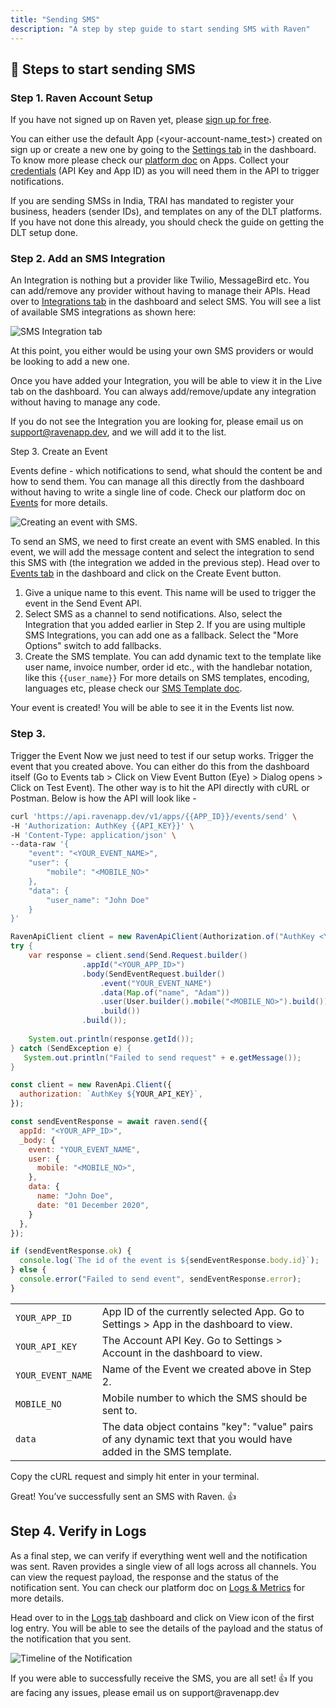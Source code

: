 ```yaml
---
title: "Sending SMS"
description: "A step by step guide to start sending SMS with Raven"
---
```


## 💬 Steps to start sending SMS

### Step 1. Raven Account Setup

If you have not signed up on Raven yet, please
[sign up for free](https://console.ravenapp.dev/get-started).

You can either use the default App (\<your-account-name_test\>) created on sign up
or create a new one by going to the
[Settings tab](https://console.ravenapp.dev/get-started) in the dashboard. To
know more please check our [platform doc](/platform/apps/apps) on Apps. Collect
your [credentials](/introduction#credentials) (API Key and App ID) as you will
need them in the API to trigger notifications.

<Note>
  If you are sending SMSs in India, TRAI has mandated to register your business,
  headers (sender IDs), and templates on any of the DLT platforms. If you have
  not done this already, you should check the guide on getting the DLT setup
  done.
</Note>

### Step 2. Add an SMS Integration

An Integration is nothing but a provider like Twilio, MessageBird etc. You can
add/remove any provider without having to manage their APIs. Head over to
[Integrations tab](https://console.ravenapp.dev/get-started) in the dashboard
and select SMS. You will see a list of available SMS integrations as shown here:

![SMS Integration tab](/images/sms-integration.png)

At this point, you either would be using your own SMS providers or would be
looking to add a new one.

Once you have added your Integration, you will be able to view it in the Live
tab on the dashboard. You can always add/remove/update any integration without
having to manage any code.

If you do not see the Integration you are looking for, please email us on
[support@ravenapp.dev](mailto:support@ravenapp.dev), and we will add it to the
list.

Step 3. Create an Event

Events define - which notifications to send, what should the content be and how
to send them. You can manage all this directly from the dashboard without having
to write a single line of code. Check our platform doc on
[Events](/platform/events/events) for more details.

![Creating an event with SMS.](/images/sms-event.gif)

To send an SMS, we need to first create an event with SMS enabled. In this
event, we will add the message content and select the integration to send this
SMS with (the integration we added in the previous step). Head over to
[Events tab](https://console.ravenapp.dev/get-started) in the dashboard and
click on the Create Event button.

1. Give a unique name to this event. This name will be used to trigger the event
   in the Send Event API.
2. Select SMS as a channel to send notifications. Also, select the Integration
   that you added earlier in Step 2. If you are using multiple SMS Integrations,
   you can add one as a fallback. Select the "More Options" switch to add
   fallbacks.
3. Create the SMS template. You can add dynamic text to the template like user
   name, invoice number, order id etc., with the handlebar notation, like this
   `{{user_name}}` For more details on SMS templates, encoding, languages etc,
   please check our [SMS Template doc](sms/sms-template).

Your event is created! You will be able to see it in the Events list now.

### Step 3.

Trigger the Event Now we just need to test if our setup works. Trigger the event
that you created above. You can either do this from the dashboard itself (Go to
Events tab > Click on View Event Button (Eye) > Dialog opens > Click on Test
Event). The other way is to hit the API directly with cURL or Postman. Below is
how the API will look like -


<CodeGroup>

```bash curl
curl 'https://api.ravenapp.dev/v1/apps/{{APP_ID}}/events/send' \
-H 'Authorization: AuthKey {{API_KEY}}' \
-H 'Content-Type: application/json' \
--data-raw '{
    "event": "<YOUR_EVENT_NAME>",
    "user": {
        "mobile": "<MOBILE_NO>"
    },
    "data": {
        "user_name": "John Doe"
    }
}'
```

```java java
RavenApiClient client = new RavenApiClient(Authorization.of("AuthKey <YOUR_API_KEY>"));
try {
    var response = client.send(Send.Request.builder()
                .appId("<YOUR_APP_ID>")
                .body(SendEventRequest.builder()
                    .event("YOUR_EVENT_NAME")
                    .data(Map.of("name", "Adam"))
                    .user(User.builder().mobile("<MOBILE_NO>").build())
                    .build())
                .build());
    
    System.out.println(response.getId());
} catch (SendException e) {
   System.out.println("Failed to send request" + e.getMessage());
}
```

```javascript node
const client = new RavenApi.Client({
  authorization: `AuthKey ${YOUR_API_KEY}`,
});

const sendEventResponse = await raven.send({
  appId: "<YOUR_APP_ID>",
  _body: {
    event: "YOUR_EVENT_NAME",
    user: {
      mobile: "<MOBILE_NO>",
    },
    data: {
      name: "John Doe",
      date: "01 December 2020",
    }
  },
});

if (sendEventResponse.ok) {
  console.log(`The id of the event is ${sendEventResponse.body.id}`);
} else {
  console.error("Failed to send event", sendEventResponse.error);
}
```

</CodeGroup>

|                      |                                                                                                                  |
| -------------------- | ---------------------------------------------------------------------------------------------------------------- |
| `YOUR_APP_ID`        | App ID of the currently selected App. Go to Settings > App in the dashboard to view.                             |
| `YOUR_API_KEY`       | The Account API Key. Go to Settings > Account in the dashboard to view.                                          |
| `YOUR_EVENT_NAME`    | Name of the Event we created above in Step 2.                                                                    |
| `MOBILE_NO`           | Mobile number to which the SMS should be sent to.                                                                |
| `data`               | The data object contains "key": "value" pairs of any dynamic text that you would have added in the SMS template. |

Copy the cURL request and simply hit enter in your terminal.

<Check>Great! You’ve successfully sent an SMS with Raven. 👍</Check>

## Step 4. Verify in Logs

As a final step, we can verify if everything went well and the notification was
sent. Raven provides a single view of all logs across all channels. You can view
the request payload, the response and the status of the notification sent. You
can check our platform doc on [Logs & Metrics](/platform/logs-and-metrics) for
more details.

Head over to in the [Logs tab](https://console.ravenapp.dev/get-started)
dashboard and click on View icon of the first log entry. You will be able to see
the details of the payload and the status of the notification that you sent.

![Timeline of the Notification](/images/timeline-notification.png)

<Check>
  If you were able to successfully receive the SMS, you are all set! 👍 If you
  are facing any issues, please email us on support@ravenapp.dev
</Check>
